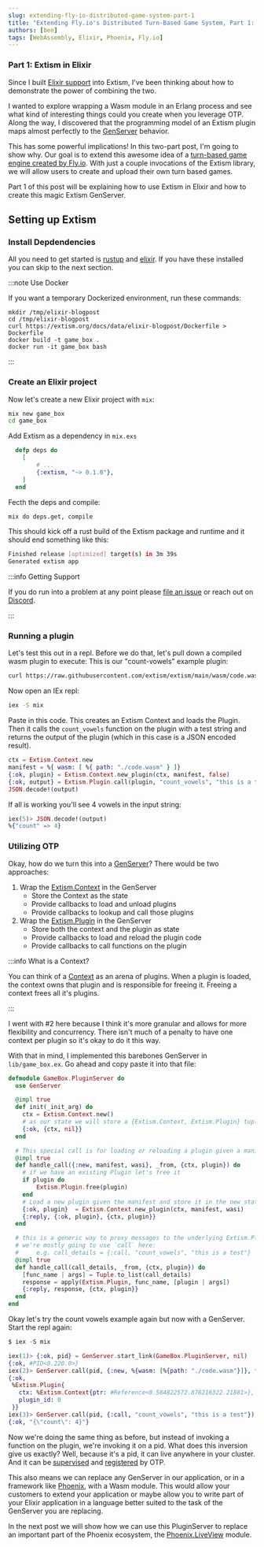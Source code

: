 ```yaml
---
slug: extending-fly-io-distributed-game-system-part-1
title: "Extending Fly.io's Distributed Turn-Based Game System, Part 1: Extism in Elixir"
authors: [ben]
tags: [WebAssembly, Elixir, Phoenix, Fly.io]
---
```


### Part 1: Extism in Elixir

Since I built [Elixir support](/docs/integrate-into-your-codebase/elixir-or-erlang-host-sdk) into Extism,
I've been thinking about how to demonstrate the power of combining the two.

I wanted to explore wrapping a Wasm module in an Erlang process and see what kind of interesting things could you create
when you leverage OTP. Along the way, I discovered that the programming model of an Extism plugin maps almost perfectly to 
the [GenServer](https://hexdocs.pm/elixir/GenServer.html) behavior.

This has some powerful implications! In this two-part post, I'm going to show why. Our goal is to
extend this awesome idea of a [turn-based game engine created by Fly.io](https://fly.io/blog/building-a-distributed-turn-based-game-system-in-elixir/).
With just a couple invocations of the Extism library, we will allow users to create and upload their own turn based games.

Part 1 of this post will be explaining how to use Extism in Elixir and how to create this magic Extism GenServer.

## Setting up Extism

### Install Depdendencies

All you need to get started is [rustup](https://rustup.rs/) and [elixir](https://elixir-lang.org/install.html).
If you have these installed you can skip to the next section.

:::note Use Docker

If you want a temporary Dockerized environment, run these commands:

```
mkdir /tmp/elixir-blogpost
cd /tmp/elixir-blogpost
curl https://extism.org/docs/data/elixir-blogpost/Dockerfile > Dockerfile
docker build -t game_box .
docker run -it game_box bash
```

:::

### Create an Elixir project

Now let's create a new Elixir project with `mix`:

```bash
mix new game_box
cd game_box
```

Add Extism as a dependency in `mix.exs`

```elixir
  defp deps do
    [
        # ...
        {:extism, "~> 0.1.0"},
    ]
  end
```

Fecth the deps and compile:

```bash
mix do deps.get, compile
```

This should kick off a rust build of the Extism package and runtime and it should end something like this:

```bash
Finished release [optimized] target(s) in 3m 39s
Generated extism app
```

:::info Getting Support

If you do run into a problem at any point please [file an issue](https://github.com/extism/extism/issues) or reach out
on [Discord](https://discord.gg/cx3usBCWnc).

:::

### Running a plugin

Let's test this out in a repl. Before we do that, let's pull down a compiled wasm plugin to execute:
This is our "count-vowels" example plugin:

```bash
curl https://raw.githubusercontent.com/extism/extism/main/wasm/code.wasm > code.wasm
```

Now open an IEx repl:

```bash
iex -S mix
```

Paste in this code. This creates an Extism Context and loads the Plugin. Then it calls the `count_vowels`
function on the plugin with a test string and returns the output of the plugin (which in this case is a JSON encoded result).

```elixir
ctx = Extism.Context.new
manifest = %{ wasm: [ %{ path: "./code.wasm" } ]}
{:ok, plugin} = Extism.Context.new_plugin(ctx, manifest, false)
{:ok, output} = Extism.Plugin.call(plugin, "count_vowels", "this is a test")
JSON.decode!(output)
```

If all is working you'll see 4 vowels in the input string:

```elixir
iex(5)> JSON.decode!(output)
%{"count" => 4}
```

### Utilizing OTP

Okay, how do we turn this into a [GenServer](https://hexdocs.pm/elixir/GenServer.html)?
There would be two approaches:

1. Wrap the [Extism.Context](https://hexdocs.pm/extism/Extism.Context.html) in the GenServer
    * Store the Context as the state
    * Provide callbacks to load and unload plugins
    * Provide callbacks to lookup and call those plugins
2. Wrap the [Extism.Plugin](https://hexdocs.pm/extism/Extism.Plugin.html) in the GenServer
    * Store both the context and the plugin as state
    * Provide callbacks to load and reload the plugin code
    * Provide callbacks to call functions on the plugin

:::info What is a Context?

You can think of a [Context](https://hexdocs.pm/extism/Extism.Context.html) as an arena of plugins. When a plugin is loaded, the context owns
that plugin and is responsible for freeing it. Freeing a context frees all it's plugins.

:::

I went with #2 here because I think it's more granular and allows for more flexibility and concurrency.
There isn't much of a penalty to have one context per plugin so it's okay to do it this way.

With that in mind, I implemented this barebones GenServer in `lib/game_box.ex`. Go ahead and copy paste it
into that file:

```elixir
defmodule GameBox.PluginServer do
  use GenServer

  @impl true
  def init(_init_arg) do
    ctx = Extism.Context.new()
    # as our state we will store a {Extism.Context, Extism.Plugin} tuple
    {:ok, {ctx, nil}}
  end

  # This special call is for loading or reloading a plugin given a manifest
  @impl true
  def handle_call({:new, manifest, wasi}, _from, {ctx, plugin}) do
    # if we have an existing Plugin let's free it
    if plugin do
        Extism.Plugin.free(plugin)
    end
    # Load a new plugin given the manifest and store it in the new state
    {:ok, plugin}  = Extism.Context.new_plugin(ctx, manifest, wasi)
    {:reply, {:ok, plugin}, {ctx, plugin}}
  end

  # this is a generic way to proxy messages to the underlying Extism.Plugin module
  # we're mostly going to use `call` here:
  #     e.g. call_details = {:call, "count_vowels", "this is a test"}
  @impl true
  def handle_call(call_details, _from, {ctx, plugin}) do
    [func_name | args] = Tuple.to_list(call_details)
    response = apply(Extism.Plugin, func_name, [plugin | args])
    {:reply, response, {ctx, plugin}}
  end
end
```

Okay let's try the count vowels example again but now with a GenServer. Start the repl again:

```elixir
$ iex -S mix

iex(1)> {:ok, pid} = GenServer.start_link(GameBox.PluginServer, nil)
{:ok, #PID<0.220.0>}
iex(2)> GenServer.call(pid, {:new, %{wasm: [%{path: "./code.wasm"}]}, false})
{:ok,
 %Extism.Plugin{
   ctx: %Extism.Context{ptr: #Reference<0.584822572.876216322.21881>},
   plugin_id: 0
 }}
iex(3)> GenServer.call(pid, {:call, "count_vowels", "this is a test"})
{:ok, "{\"count\": 4}"}
```

Now we're doing the same thing as before, but instead of invoking a function on the plugin, we're 
invoking it on a pid. What does this inversion give us exactly? Well, because it's a pid, it can live anywhere
in your cluster. And it can be [supervised](https://hexdocs.pm/elixir/Supervisor.html) and [registered](https://hexdocs.pm/elixir/Registry.html) by OTP.

This also means we can replace any GenServer in our application, or in a framework like [Phoenix](https://www.phoenixframework.org/), with a Wasm module.
This would allow your customers to extend your application or maybe
allow you to write part of your Elixir application in a language better suited
to the task of the GenServer you are replacing.

In the next post we will show how we can use this PluginServer to replace an important part of the Phoenix ecosystem, the [Phoenix.LiveView](https://hexdocs.pm/phoenix_live_view/Phoenix.LiveView.html) module.
